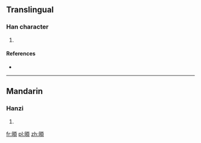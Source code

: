 ==Translingual==

===Han character===
{{Han char|rn=72|rad=日|as=09|sn=13|four=6108<sub>6</sub>|canj=日一月金 (AMBC)}}

# {{defn|Han|sort=日09}}

====References====
* {{Han ref|kx=0498.020|dkj=14040|hdz=21523.040|uh=668A|ud=26250|bh=DDC4|bd=56772}}

----

==Mandarin==

===Hanzi===
{{cmn-hanzi|pin=[[fǔ]] ([[fu3]])|wg=fu<sup>3</sup>}}

# {{defn|lang=cmn|sort=日09}}

[[fr:暊]]
[[pl:暊]]
[[zh:暊]]